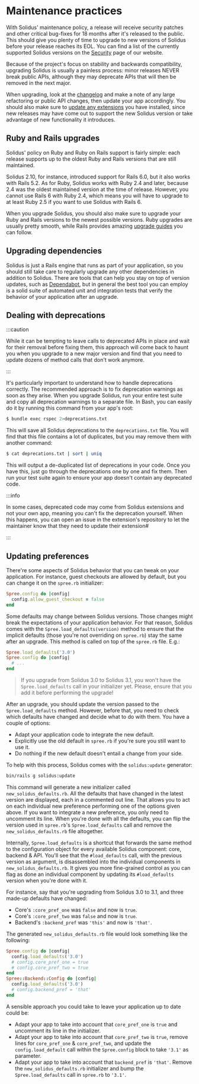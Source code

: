 # Maintenance practices

With Solidus' maintenance policy, a release will receive security patches and other critical
bug-fixes for 18 months after it's released to the public. This should give you plenty of time to
upgrade to new versions of Solidus before your release reaches its EOL. You can find a list of the
currently supported Solidus versions on the [Security](https://solidus.io/security/) page of our
website.

Because of the project's focus on stability and backwards compatibility, upgrading Solidus is
usually a painless process: minor releases NEVER break public APIs, although they may deprecate APIs
that will then be removed in the next major.

When upgrading, look at the [changelog](https://github.com/solidusio/solidus/blob/v3.0/CHANGELOG.mdx)
and make a note of any large refactoring or public API changes, then update your app accordingly.
You should also make sure to [update any extensions](extension-adoption.mdx#staying-up-to-date) you have
installed, since new releases may have come out to support the new Solidus version or take advantage
of new functionality it introduces.

## Ruby and Rails upgrades

Solidus' policy on Ruby and Ruby on Rails support is fairly simple: each release supports up to the
oldest Ruby and Rails versions that are still maintained.

Solidus 2.10, for instance, introduced support for Rails 6.0, but it also works with Rails 5.2. As
for Ruby, Solidus works with Ruby 2.4 and later, because 2.4 was the oldest maintained version at
the time of release. However, you cannot use Rails 6 with Ruby 2.4, which means you will have to
upgrade to at least Ruby 2.5 if you want to use Solidus with Rails 6.

When you upgrade Solidus, you should also make sure to upgrade your Ruby and Rails versions to the
newest possible versions. Ruby upgrades are usually pretty smooth, while Rails provides
amazing [upgrade guides](https://guides.rubyonrails.org/upgrading_ruby_on_rails.html) you can
follow.

## Upgrading dependencies

Solidus is just a Rails engine that runs as part of your application, so you should still take care
to regularly upgrade any other dependencies in addition to Solidus. There are tools that can help
you stay on top of version updates, such as [Dependabot](https://dependabot.com/), but in general
the best tool you can employ is a solid suite of automated unit and integration tests that verify
the behavior of your application after an upgrade.

## Dealing with deprecations

:::caution

While it can be tempting to leave calls to deprecated APIs in place and wait for their removal
before fixing them, this approach will come back to haunt you when you upgrade to a new major
version and find that you need to update dozens of method calls that don't work anymore.

:::

It's particularly important to understand how to handle deprecations correctly. The recommended
approach is to fix deprecation warnings as soon as they arise. When you upgrade Solidus, run your
entire test suite and copy all deprecation warnings to a separate file. In Bash, you can easily do
it by running this command from your app's root:

```bash
$ bundle exec rspec 2>deprecations.txt
```

This will save all Solidus deprecations to the `deprecations.txt` file. You will find that this file
contains a lot of duplicates, but you may remove them with another command:

```bash
$ cat deprecations.txt | sort | uniq
```

This will output a de-duplicated list of deprecations in your code. Once you have this, just go
through the deprecations one by one and fix them. Then run your test suite again to ensure your app
doesn't contain any deprecated code.

:::info

In some cases, deprecated code may come from Solidus extensions and not your own app, meaning you
can't fix the deprecation yourself. When this happens, you can open an issue in the extension's
repository to let the maintainer know that they need to update their extension\#

:::

## Updating preferences

There're some aspects of Solidus behavior that you can tweak on your application. For instance,
guest checkouts are allowed by default, but you can change it on the `spree.rb` initializer:

```ruby
Spree.config do |config|
  config.allow_guest_checkout = false
end
```

Some defaults may change between Solidus versions. Those changes might break the expectations of
your application behavior. For that reason, Solidus comes with the `Spree.load_defaults(version)`
method to ensure that the implicit defaults \(those you're not overriding on `spree.rb`\) stay the
same after an upgrade. This method is called on top of the `spree.rb` file. E.g.:

```ruby
Spree.load_defaults('3.0')
Spree.config do |config|
  # ...
end
```

> If you upgrade from Solidus 3.0 to Solidus 3.1, you won't have the `Spree.load_defaults` call in
> your initializer yet. Please, ensure that you add it before performing the upgrade!

After an upgrade, you should update the version passed to the `Spree.load_defaults` method. However,
before that, you need to check which defaults have changed and decide what to do with them. You have
a couple of options:

* Adapt your application code to integrate the new default.
* Explicitly use the old default in `spree.rb` if you're sure you still want to use it.
* Do nothing if the new default doesn't entail a change from your side.

To help with this process, Solidus comes with the `solidus:update` generator:

```bash
bin/rails g solidus:update
```

This command will generate a new initializer called `new_solidus_defaults.rb`. All the defaults that
have changed in the latest version are displayed, each in a commented out line. That allows you to
act on each individual new preference performing one of the options given above. If you want to
integrate a new preference, you only need to uncomment its line. When you're done with all the
defaults, you can flip the version used in `spree.rb`'s `Spree.load_defaults` call and remove
the `new_solidus_defaults.rb` file altogether.

Internally, `Spree.load_defaults` is a shortcut that forwards the same method to the configuration
object for every available Solidus component: core, backend & API. You'll see
that the `#load_defaults` call, with the previous version as argument, is
disassembled into the individual components in `new_solidus_defaults.rb`. It
gives you more fine-grained control as you can flag as done an individual
component by updating its `#load_defaults` version when you're done with it.

For instance, say that you're upgrading from Solidus 3.0 to 3.1, and three made-up defaults have
changed:

* Core's `:core_pref_one` was `false` and now is `true`.
* Core's `:core_pref_two` was `false` and now is `true`.
* Backend's `:backend_pref` was `'this'` and now is `'that'`.

The generated `new_solidus_defaults.rb` file would look something like the following:

```ruby
Spree.config do |config|
  config.load_defaults('3.0')
  # config.core_pref_one = true
  # config.core_pref_two = true
end
Spree::Backend::Config do |config|
  config.load_defaults('3.0')
  # config.backend_pref = 'that'
end
```

A sensible approach you could take to leave your application up to date could be:

* Adapt your app to take into account that `core_pref_one` is `true` and uncomment its line in the
initializer.
* Adapt your app to take into account that `core_pref_two` is `true`, remove lines
for `core_pref_one` & `core_pref_two`, and update the `config.load_default` call within
the `Spree.config` block to take `'3.1'` as parameter.
* Adapt your app to take into account that `backend_pref` is `'that'`. Remove
the `new_solidus_defaults.rb` initializer and bump the `Spree.load_defaults` call in `spree.rb`
to `'3.1'`.

